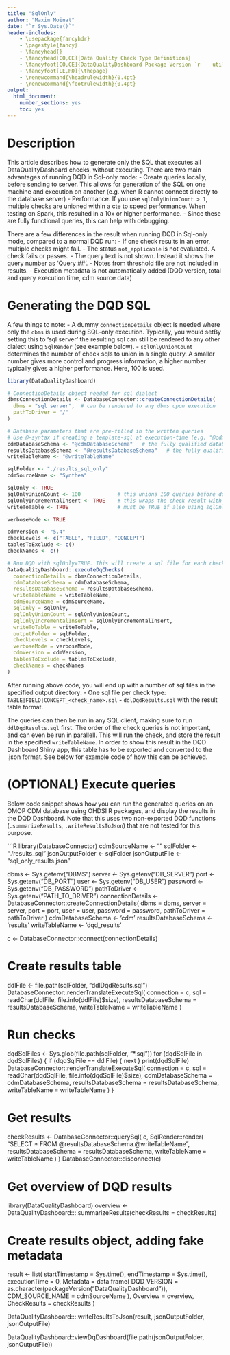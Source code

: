 ```yaml
---
title: "SqlOnly"
author: "Maxim Moinat"
date: "`r Sys.Date()`"
header-includes:
    - \usepackage{fancyhdr}
    - \pagestyle{fancy}
    - \fancyhead{}
    - \fancyhead[CO,CE]{Data Quality Check Type Definitions}
    - \fancyfoot[CO,CE]{DataQualityDashboard Package Version `r    utils::packageVersion("DataQualityDashboard")`}
    - \fancyfoot[LE,RO]{\thepage}
    - \renewcommand{\headrulewidth}{0.4pt}
    - \renewcommand{\footrulewidth}{0.4pt}
output:
  html_document:
    number_sections: yes
    toc: yes
---
```


<!--
%\VignetteEngine{knitr::knitr}
%\VignetteIndexEntry{Running the DQD in SqlOnly mode}
-->

# Description

This article describes how to generate only the SQL that executes all DataQualityDashoard checks, without executing.
There are two main advantages of running DQD in Sql-only mode:
 - Create queries locally, before sending to server. This allows for generation of the SQL on one machine and execution on another (e.g. when R cannot connect directly to the database server)
 - Performance. If you use `sqlOnlyUnionCount > 1`, multiple checks are unioned within a cte to speed performance. When testing on Spark, this resulted in a 10x or higher performance.
 - Since these are fully functional queries, this can help with debugging.

There are a few differences in the result when running DQD in Sql-only mode, compared to a normal DQD run:
- If one check results in an error, multiple checks might fail.
- The status `not_applicable` is not evaluated. A check fails or passes.
- The query text is not shown. Instead it shows the query number as 'Query ##'.
- Notes from threshold file are not included in results.
- Execution metadata is not automatically added (DQD version, total and query execution time, cdm source data)

# Generating the DQD SQL
A few things to note:
- A dummy `connectionDetails` object is needed where only the `dbms` is used during SQL-only execution. Typically, you would setBy setting this to 'sql server' the resulting sql can still be rendered to any other dialect using `SqlRender` (see example below). 
- `sqlOnlyUnionCount` determines the number of check sqls to union in a single query. A smaller number gives more control and progress information, a higher number typically gives a higher performance. Here, 100 is used.
```R
library(DataQualityDashboard)

# ConnectionDetails object needed for sql dialect
dbmsConnectionDetails <- DatabaseConnector::createConnectionDetails(
  dbms = "sql server",  # can be rendered to any dbms upon execution
  pathToDriver = "/"
)

# Database parameters that are pre-filled in the written queries
# Use @-syntax if creating a template-sql at execution-time (e.g. "@cdmDatabaseSchema")
cdmDatabaseSchema <- "@cdmDatabaseSchema"   # the fully qualified database schema name of the CDM
resultsDatabaseSchema <- "@resultsDatabaseSchema"   # the fully qualified database schema name of the results schema (that you can write to)
writeTableName <- "@writeTableName"

sqlFolder <- "./results_sql_only"
cdmSourceName <- "Synthea"

sqlOnly <- TRUE
sqlOnlyUnionCount <- 100            # this unions 100 queries before doing insert
sqlOnlyIncrementalInsert <- TRUE    # this wraps the check result with the metadata about the check and performs the insert (as long as writeToTable = TRUE
writeToTable <- TRUE                # must be TRUE if also using sqlOnlyIncrementalInsert = TRUE

verboseMode <- TRUE

cdmVersion <- "5.4"
checkLevels <- c("TABLE", "FIELD", "CONCEPT")
tablesToExclude <- c()
checkNames <- c()

# Run DQD with sqlOnly=TRUE. This will create a sql file for each check type in the output folder
DataQualityDashboard::executeDqChecks(
  connectionDetails = dbmsConnectionDetails,
  cdmDatabaseSchema = cdmDatabaseSchema,
  resultsDatabaseSchema = resultsDatabaseSchema,
  writeTableName = writeTableName,
  cdmSourceName = cdmSourceName,
  sqlOnly = sqlOnly,
  sqlOnlyUnionCount = sqlOnlyUnionCount,
  sqlOnlyIncrementalInsert = sqlOnlyIncrementalInsert,
  writeToTable = writeToTable,
  outputFolder = sqlFolder,
  checkLevels = checkLevels,
  verboseMode = verboseMode,
  cdmVersion = cdmVersion,
  tablesToExclude = tablesToExclude,
  checkNames = checkNames
)
```

After running above code, you will end up with a number of sql files in the specified output directory:
- One sql file per check type: `TABLE|FIELD|CONCEPT_<check_name>.sql`
- `ddlDqdResults.sql` with the result table format.

The queries can then be run in any SQL client, making sure to run `ddlDqdResults.sql` first.
The order of the check queries is not important, and can even be run in parallell.
This will run the check, and store the result in the specified `writeTableName`.
In order to show this result in the DQD Dashboard Shiny app, this table has to be exported and converted to the .json format.
See below for example code of how this can be achieved.

# (OPTIONAL) Execute queries
Below code snippet shows how you can run the generated queries on an OMOP CDM database using OHDSI R packages, and display the results in the DQD Dashboard.
Note that this uses two non-exported DQD functions (`.summarizeResults`, `.writeResultsToJson`) that are not tested for this purpose.

```R
library(DatabaseConnector)
cdmSourceName <- "<YourSourceName>"
sqlFolder <- "./results_sql"
jsonOutputFolder <- sqlFolder
jsonOutputFile <- "sql_only_results.json"

dbms <- Sys.getenv("DBMS")
server <- Sys.getenv("DB_SERVER")
port <- Sys.getenv("DB_PORT")
user <- Sys.getenv("DB_USER")
password <- Sys.getenv("DB_PASSWORD")
pathToDriver <- Sys.getenv("PATH_TO_DRIVER")
connectionDetails <- DatabaseConnector::createConnectionDetails(
  dbms = dbms,
  server = server,
  port = port,
  user = user,
  password = password,
  pathToDriver = pathToDriver
)
cdmDatabaseSchema <- 'cdm'
resultsDatabaseSchema <- 'results'
writeTableName <- 'dqd_results'

c <- DatabaseConnector::connect(connectionDetails)

# Create results table
ddlFile <- file.path(sqlFolder, "ddlDqdResults.sql")
DatabaseConnector::renderTranslateExecuteSql(
  connection = c,
  sql = readChar(ddlFile, file.info(ddlFile)$size),
  resultsDatabaseSchema = resultsDatabaseSchema,
  writeTableName = writeTableName
)

# Run checks
dqdSqlFiles <- Sys.glob(file.path(sqlFolder, "*.sql"))
for (dqdSqlFile in dqdSqlFiles) {
  if (dqdSqlFile == ddlFile) {
    next
  }
  print(dqdSqlFile)
  DatabaseConnector::renderTranslateExecuteSql(
    connection = c,
    sql = readChar(dqdSqlFile, file.info(dqdSqlFile)$size),
    cdmDatabaseSchema = cdmDatabaseSchema,
    resultsDatabaseSchema = resultsDatabaseSchema,
    writeTableName = writeTableName
  )
}

# Get results
checkResults <- DatabaseConnector::querySql(
  c,
  SqlRender::render(
    "SELECT * FROM @resultsDatabaseSchema.@writeTableName",
    resultsDatabaseSchema = resultsDatabaseSchema,
    writeTableName = writeTableName
  )
)
DatabaseConnector::disconnect(c)

# Get overview of DQD results
library(DataQualityDashboard)
overview <- DataQualityDashboard:::.summarizeResults(checkResults = checkResults)

# Create results object, adding fake metadata
result <- list(
  startTimestamp = Sys.time(),
  endTimestamp = Sys.time(),
  executionTime = 0,
  Metadata = data.frame(
    DQD_VERSION = as.character(packageVersion("DataQualityDashboard")),
    CDM_SOURCE_NAME = cdmSourceName
  ),
  Overview = overview,
  CheckResults = checkResults
)

DataQualityDashboard:::.writeResultsToJson(result, jsonOutputFolder, jsonOutputFile)

DataQualityDashboard::viewDqDashboard(file.path(jsonOutputFolder, jsonOutputFile))
